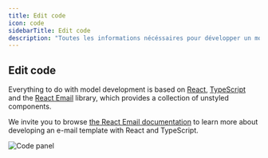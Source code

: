 ```yaml
---
title: Edit code
icon: code
sidebarTitle: Edit code
description: "Toutes les informations nécéssaires pour développer un modèle d'e-mail sur Dédale"
---
```


## Edit code

Everything to do with model development is based on [React](https://react.dev), [TypeScript](https://www.typescriptlang.org/) and the [React Email](react.email) library, which provides a collection of unstyled components.

We invite you to browse [the React Email documentation](https://react.email/docs) to learn more about developing an e-mail template with React and TypeScript.

<img
  className="block"
  src="/images/dedale-code-panel.webp"
  alt="Code panel"
/>
